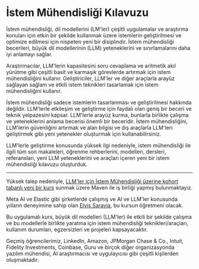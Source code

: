# İstem Mühendisliği Kılavuzu

İstem mühendisliği, dil modellerini (LM'ler) çeşitli uygulamalar ve araştırma konuları için etkin bir şekilde kullanmak üzere istemlerin geliştirilmesi ve optimize edilmesi için nispeten yeni bir disiplindir. İstem mühendisliği becerileri, büyük dil modellerinin (LLM) yeteneklerini ve sınırlamalarını daha iyi anlamayı sağlar.

Araştırmacılar, LLM'lerin kapasitesini soru cevaplama ve aritmetik akıl yürütme gibi çeşitli basit ve karmaşık görevlerde artırmak için istem mühendisliğini kullanır. Geliştiriciler, LLM'ler ve diğer araçlarla arayüz sağlayan sağlam ve etkili istem teknikleri tasarlamak için istem mühendisliğini kullanır.

İstem mühendisliği sadece istemlerin tasarlanması ve geliştirilmesi hakkında değildir. LLM'lerle etkileşim ve geliştirme için faydalı olan geniş bir beceri ve teknik yelpazesini kapsar. LLM'lerle arayüz kurma, bunlarla birlikte çalışma ve yeteneklerini anlama becerisi önemli bir beceridir. İstem mühendisliğini, LLM'lerin güvenliğini artırmak ve alan bilgisi ve dış araçlarla LLM'leri geliştirmek gibi yeni yetenekler oluşturmak için kullanabilirsiniz.

LLM'lerle geliştirme konusunda yüksek ilgi nedeniyle, istem mühendisliği ile ilgili tüm son makaleleri, öğrenme rehberlerini, modelleri, dersleri, referansları, yeni LLM yeteneklerini ve araçları içeren yeni bir istem mühendisliği kılavuzu oluşturduk.

---
Yüksek talep nedeniyle, [LLM'ler için İstem Mühendisliği üzerine kohort tabanlı yeni bir kurs](https://maven.com/dair-ai/prompt-engineering-llms) sunmak üzere Maven ile iş birliği yapmış bulunmaktayız.

Meta AI ve Elastic gibi şirketlerde çalışmış ve AI ve LLM'ler konusunda yılların deneyimine sahip olan [Elvis Saravia](https://www.linkedin.com/in/omarsar/), bu kursun öğretmeni olacak.

Bu uygulamalı kurs, büyük dil modelleri (LLM'ler) ile etkili bir şekilde çalışma ve bu modellerle birlikte yaratma için istem mühendisliği teknikleri/araçları, kullanım durumları, egzersizleri ve projeleri kapsayacaktır.

Geçmiş öğrencilerimiz, LinkedIn, Amazon, JPMorgan Chase & Co., Intuit, Fidelity Investments, Coinbase, Guru ve birçok diğer organizasyonda yazılım mühendisi, AI araştırmacısı ve uygulayıcısı gibi çeşitli kişilerden oluşmaktadır.